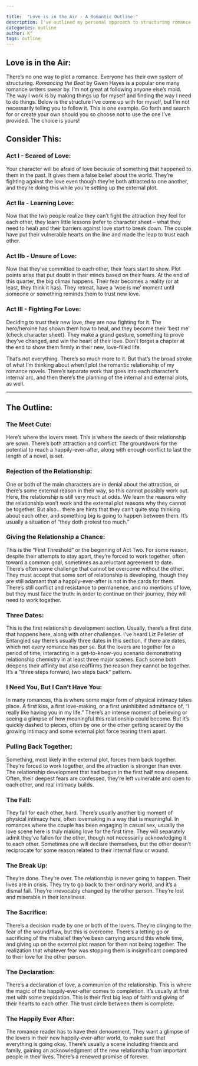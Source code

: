 ```yaml
---

title:  "Love is in the Air - A Romantic Outline:"
description: I've outlined my personal approach to structuring romance novels, breaking down both the three-act framework and the detailed beats that build a compelling love story. From the initial meet-cute through to the happily ever after, each stage carefully balances character growth with relationship development. While popular frameworks like Romancing the Beat work for many writers, I've found this structure helps craft authentic romantic arcs that feel both emotionally satisfying and naturally paced.
categories: outline
author: K°
tags: outline
---
```


## Love is in the Air:
There’s no one way to plot a romance. Everyone has their own system of structuring. *Romancing the Beat* by Gwen Hayes is a popular one many romance writers swear by. I’m not great at following anyone else’s mold. The way I work is by making things up for myself and finding the way I need to do things. Below is the structure I’ve come up with for myself, but I’m not necessarily telling you to follow it. This is one example. Go forth and search for or create your own should you so choose not to use the one I’ve provided. The choice is yours!

## Consider This:
### Act I - Scared of Love:
Your character will be afraid of love because of something that happened to them in the past. It gives them a false belief about the world. They’re fighting against the love even though they’re both attracted to one another, and they’re doing this while you’re setting up the external plot.

### Act IIa - Learning Love:
Now that the two people realize they can’t fight the attraction they feel for each other, they learn little lessons (refer to character sheet – what they need to heal) and their barriers against love start to break down. The couple have put their vulnerable hearts on the line and made the leap to trust each other.

### Act IIb - Unsure of Love:
Now that they’ve committed to each other, their fears start to show. Plot points arise that put doubt in their minds based on their fears. At the end of this quarter, the big climax happens. Their fear becomes a reality (or at least, they think it has). They retreat, have a ‘woe is me’ moment until someone or something reminds them to trust new love.

### Act III - Fighting For Love:
Deciding to trust their new love, they are now fighting for it. The hero/heroine has shown them how to heal, and they become their ‘best me’ (check character sheet). They make a grand gesture, something to prove they’ve changed, and win the heart of their love. Don’t forget a chapter at the end to show them firmly in their new, love-filled life.

That’s not everything. There’s so much more to it. But that’s the broad stroke of what I’m thinking about when I plot the romantic relationship of my romance novels. There’s separate work that goes into each character’s internal arc, and then there’s the planning of the internal and external plots, as well.

---

## The Outline:
### The Meet Cute:
Here’s where the lovers meet. This is where the seeds of their relationship are sown. There’s both attraction and conflict. The groundwork for the potential to reach a happily-ever-after, along with enough conflict to last the length of a novel, is set.

### Rejection of the Relationship:
One or both of the main characters are in denial about the attraction, or there’s some external reason in their way, so this cannot possibly work out. Here, the relationship is still very much at odds. We learn the reasons why the relationship won’t work and the external plot reasons why they cannot be together. But also… there are hints that they can’t quite stop thinking about each other, and something big is going to happen between them. It’s usually a situation of “they doth protest too much.”

### Giving the Relationship a Chance:
This is the “First Threshold” or the beginning of Act Two. For some reason, despite their attempts to stay apart, they’re forced to work together, often toward a common goal, sometimes as a reluctant agreement to date. There’s often some challenge that cannot be overcome without the other. They must accept that some sort of relationship is developing, though they are still adamant that a happily-ever-after is not in the cards for them. There’s still conflict and resistance to permanence, and no mentions of love, but they must face the truth: in order to continue on their journey, they will need to work together.

### Three Dates:
This is the first relationship development section. Usually, there’s a first date that happens here, along with other challenges. I’ve heard Liz Pelletier of Entangled say there’s usually three dates in this section, if there are dates, which not every romance has per se. But the lovers are together for a period of time, interacting in a get-to-know-you scenario demonstrating relationship chemistry in at least three major scenes. Each scene both deepens their affinity but also reaffirms the reason they cannot be together. It’s a “three steps forward, two steps back” pattern.

### I Need You, But I Can’t Have You:
In many romances, this is where some major form of physical intimacy takes place. A first kiss, a first love-making, or a first uninhibited admittance of, “I really like having you in my life.” There’s an intense moment of believing or seeing a glimpse of how meaningful this relationship could become. But it’s quickly dashed to pieces, often by one or the other getting scared by the growing intimacy and some external plot force tearing them apart.

### Pulling Back Together:
Something, most likely in the external plot, forces them back together. They’re forced to work together, and the attraction is stronger than ever. The relationship development that had begun in the first half now deepens. Often, their deepest fears are confessed, they’re left vulnerable and open to each other, and real intimacy builds.

### The Fall:
They fall for each other, hard. There’s usually another big moment of physical intimacy here, often lovemaking in a way that is meaningful. In romances where the couple has been engaging in casual sex, usually the love scene here is truly making love for the first time. They will separately admit they’ve fallen for the other, though not necessarily acknowledging it to each other. Sometimes one will declare themselves, but the other doesn’t reciprocate for some reason related to their internal flaw or wound.

### The Break Up:
They’re done. They’re over. The relationship is never going to happen. Their lives are in crisis. They try to go back to their ordinary world, and it’s a dismal fail. They’re irrevocably changed by the other person. They’re lost and miserable in their loneliness.

### The Sacrifice:
There’s a decision made by one or both of the lovers. They’re clinging to the fear of the wound/flaw, but this is overcome. There’s a letting go or sacrificing of the misbelief they’ve been carrying around this whole time, and giving up on the external plot reason for them not being together. The realization that whatever fear was stopping them is insignificant compared to their love for the other person.

### The Declaration:
There’s a declaration of love, a communion of the relationship. This is where the magic of the happily-ever-after comes to completion. It’s usually at first met with some trepidation. This is their first big leap of faith and giving of their hearts to each other. The trust circle between them is complete.

### The Happily Ever After:
The romance reader has to have their denouement. They want a glimpse of the lovers in their new happily-ever-after world, to make sure that everything is going okay. There’s usually a scene including friends and family, gaining an acknowledgment of the new relationship from important people in their lives. There’s a renewed promise of forever.

